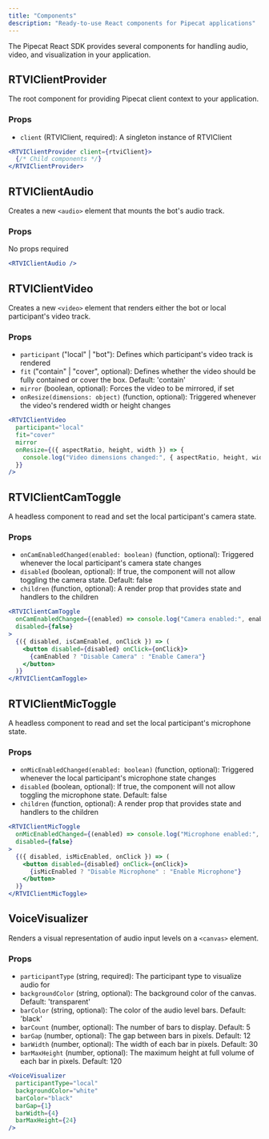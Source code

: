 ```yaml
---
title: "Components"
description: "Ready-to-use React components for Pipecat applications"
---
```


The Pipecat React SDK provides several components for handling audio, video, and visualization in your application.

## RTVIClientProvider

The root component for providing Pipecat client context to your application.

### Props

- `client` (RTVIClient, required): A singleton instance of RTVIClient

```jsx
<RTVIClientProvider client={rtviClient}>
  {/* Child components */}
</RTVIClientProvider>
```

## RTVIClientAudio

Creates a new `<audio>` element that mounts the bot's audio track.

### Props

No props required

```jsx
<RTVIClientAudio />
```

## RTVIClientVideo

Creates a new `<video>` element that renders either the bot or local participant's video track.

### Props

- `participant` ("local" | "bot"): Defines which participant's video track is rendered
- `fit` ("contain" | "cover", optional): Defines whether the video should be fully contained or cover the box. Default: 'contain'
- `mirror` (boolean, optional): Forces the video to be mirrored, if set
- `onResize(dimensions: object)` (function, optional): Triggered whenever the video's rendered width or height changes

```jsx
<RTVIClientVideo
  participant="local"
  fit="cover"
  mirror
  onResize={({ aspectRatio, height, width }) => {
    console.log("Video dimensions changed:", { aspectRatio, height, width });
  }}
/>
```

## RTVIClientCamToggle

A headless component to read and set the local participant's camera state.

### Props

- `onCamEnabledChanged(enabled: boolean)` (function, optional): Triggered whenever the local participant's camera state changes
- `disabled` (boolean, optional): If true, the component will not allow toggling the camera state. Default: false
- `children` (function, optional): A render prop that provides state and handlers to the children

```jsx
<RTVIClientCamToggle
  onCamEnabledChanged={(enabled) => console.log("Camera enabled:", enabled)}
  disabled={false}
>
  {({ disabled, isCamEnabled, onClick }) => (
    <button disabled={disabled} onClick={onClick}>
      {camEnabled ? "Disable Camera" : "Enable Camera"}
    </button>
  )}
</RTVIClientCamToggle>
```

## RTVIClientMicToggle

A headless component to read and set the local participant's microphone state.

### Props

- `onMicEnabledChanged(enabled: boolean)` (function, optional): Triggered whenever the local participant's microphone state changes
- `disabled` (boolean, optional): If true, the component will not allow toggling the microphone state. Default: false
- `children` (function, optional): A render prop that provides state and handlers to the children

```jsx
<RTVIClientMicToggle
  onMicEnabledChanged={(enabled) => console.log("Microphone enabled:", enabled)}
  disabled={false}
>
  {({ disabled, isMicEnabled, onClick }) => (
    <button disabled={disabled} onClick={onClick}>
      {isMicEnabled ? "Disable Microphone" : "Enable Microphone"}
    </button>
  )}
</RTVIClientMicToggle>
```

## VoiceVisualizer

Renders a visual representation of audio input levels on a `<canvas>` element.

### Props

- `participantType` (string, required): The participant type to visualize audio for
- `backgroundColor` (string, optional): The background color of the canvas. Default: 'transparent'
- `barColor` (string, optional): The color of the audio level bars. Default: 'black'
- `barCount` (number, optional): The number of bars to display. Default: 5
- `barGap` (number, optional): The gap between bars in pixels. Default: 12
- `barWidth` (number, optional): The width of each bar in pixels. Default: 30
- `barMaxHeight` (number, optional): The maximum height at full volume of each bar in pixels. Default: 120

```jsx
<VoiceVisualizer
  participantType="local"
  backgroundColor="white"
  barColor="black"
  barGap={1}
  barWidth={4}
  barMaxHeight={24}
/>
```